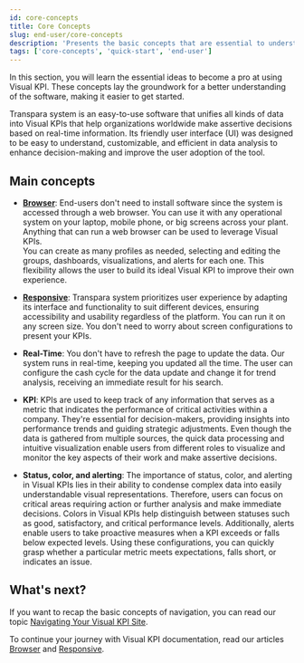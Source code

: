 ```yaml
---
id: core-concepts
title: Core Concepts
slug: end-user/core-concepts
description: 'Presents the basic concepts that are essential to understand the Transpara product.'
tags: ['core-concepts', 'quick-start', 'end-user']
---
```


In this section, you will learn the essential ideas to become a pro at using Visual KPI. These concepts lay the groundwork for a better understanding of the software, making it easier to get started.

Transpara system is an easy-to-use software that unifies all kinds of data into Visual KPIs that help organizations worldwide make assertive decisions based on real-time information. Its friendly user interface (UI) was designed to be easy to understand, customizable, and efficient in data analysis to enhance decision-making and improve the user adoption of the tool.

## Main concepts

- **[Browser](./core-concepts/browser)**: End-users don't need to install software since the system is accessed through a web browser. You can use it with any operational system on your laptop, mobile phone, or big screens across your plant. Anything that can run a web browser can be used to leverage Visual KPIs.  
You can create as many profiles as needed, selecting and editing the groups, dashboards, visualizations, and alerts for each one. This flexibility allows the user to build its ideal Visual KPI to improve their own experience.

- **[Responsive](./core-concepts/responsive)**: Transpara system prioritizes user experience by adapting its interface and functionality to suit different devices, ensuring accessibility and usability regardless of the platform. You can run it on any screen size. You don't need to worry about screen configurations to present your KPIs.

- **Real-Time**: You don't have to refresh the page to update the data. Our system runs in real-time, keeping you updated all the time. The user can configure the cash cycle for the data update and change it for trend analysis, receiving an immediate result for his search.

- **KPI**: KPIs are used to keep track of any information that serves as a metric that indicates the performance of critical activities within a company. They're essential for decision-makers, providing insights into performance trends and guiding strategic adjustments. Even though the data is gathered from multiple sources, the quick data processing and intuitive visualization enable users from different roles to visualize and monitor the key aspects of their work and make assertive decisions.

- **Status, color, and alerting**: The importance of status, color, and alerting in Visual KPIs lies in their ability to condense complex data into easily understandable visual representations. Therefore, users can focus on critical areas requiring action or further analysis and make immediate decisions. Colors in Visual KPIs help distinguish between statuses such as good, satisfactory, and critical performance levels. Additionally, alerts enable users to take proactive measures when a KPI exceeds or falls below expected levels. Using these configurations, you can quickly grasp whether a particular metric meets expectations, falls short, or indicates an issue.

## What's next?

If you want to recap the basic concepts of navigation, you can read our topic [Navigating Your Visual KPI Site](/knowledge-base/visual-kpi-navigation/).

To continue your journey with Visual KPI documentation, read our articles [Browser](end-user/core-concepts/browser) and [Responsive](end-user/core-concepts/responsive).